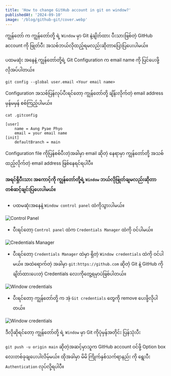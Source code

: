 ```yaml
---
title: 'How to change GitHub account in git on window?'
publishedAt: '2024-09-10'
image: '/blog/github-git/cover.webp'
---
```


ကျွန်တော် က ကျွန်တော်တို့ ရဲ့ `Window` မှာ Git နဲ့ချိတ်ထား ပီးသားဖြစ်တဲ့ GitHub account ကို ဖြုတ်ပီး အသစ်ဘယ်လိုထည့်ရမလည်းဆိုတာပြောပြပေးပါမယ်။

ပထမဆုံး အနေနဲ့ ကျွန်တော်တို့ရဲ့ Git Configuration က email name ကို ပြင်ပေးဖို့ လိုအပ်ပါတယ်။

```shell
git config --global user.email <Your email name>
```

Configuration အသစ်ပြန်လုပ်ပီးရင်တော့ ကျွန်တော်တို့ ချိန်းလိုက်တဲ့ email address မှန်မမှန် စစ်ကြည့်ပါမယ်။

```shell
cat .gitconfig
```

```
[user]
	name = Aung Pyae Phyo
	email = your email name
[init]
	defaultBranch = main
```

Configuration file ကိုပြန်စစ်ပီးတဲ့အခါမှာ email ဆိုတဲ့ နေရာမှာ ကျွန်တော်တို့ အသစ် ထည့်လိုက်တဲ့ email address ဖြစ်နေရင်ရပါပီ။

#### အရင်ရှိပီးသား အကောင့်ကို ကျွန်တော်တို့ရဲ့ `Window` ဘယ်လိုဖြုတ်ချမလည်းဆိုတာ တစ်ဆင့်ချင်းပြပေးပါမယ်။

- ပထမဆုံးအနေနဲ့ `Window control panel` ထဲကိုသွားပါမယ်။

![Control Panel](/blog/github-git/1.png)

- ပီးရင်တော့ `Control panel` ထဲက `Credentials Manager` ထဲကို ဝင်ပါမယ်။

![Credentials Manager](/blog/github-git/2.jpg)

- ပီးရင်တော့ `Credentials Manager` ထဲမှာ ရှိတဲ့ `Window credentials` ထဲကို ဝင်ပါမယ်။
  အထဲရောက်တဲ့ အခါမှာ `git:https://github.com` ဆိုတဲဲ့ Git နဲ့ GitHub ကိုချိတ်ထားပေးတဲ့ Credentials လေးကိုတွေ့ရမှာပဲဖြစ်ပါတယ်။

![Window credentials](/blog/github-git/3.jpg)

- ပီးရင်တော့ ကျွန်တော်တို့ က အဲ့ `Git credentials` တွေကို remove ပေးဖို့လိုပါတယ်။

![Window credentials](/blog/github-git/4.jpg)

ဒီလိုဆိုရင်တော့ ကျွန်တော်တို့ ရဲ့ `Window` မှာ Git ကိုပုံမှန်အတိုင်း ပြန်သုံးပီး

`git push -u origin main` ဆိုတဲ့အဆင့်မှာသူက GitHub account ဝင်ဖို့ Option box လေးတစ်ခုချပေးပါလိမ့်မယ်။ ထိုအခါမှာ မိမိ ကြိုက်နှစ်သက်ရာနည်း ကို ရွေးပီး `Authentication` လုပ်လို့ရပါပီ။
